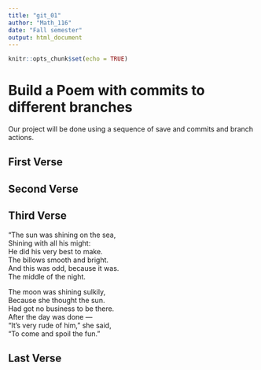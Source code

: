 ```yaml
---
title: "git_01"
author: "Math_116"
date: "Fall semester"
output: html_document
---
```


```r
knitr::opts_chunk$set(echo = TRUE)
```
# Build a Poem with commits to different branches
Our project will be done using a sequence of save and commits and branch actions.
<!-- Do not modify or change any text in "!--" bracketed areas such as this --- these are instructions to
you, if you change any of this the git program will notice it and compromise your git merging strategy !-->

## First Verse 
<!--Put the first five lines of a poem by Lewis Carrol in this section!-->

## Second Verse
<!--Put the first five lines of a poem by Robert Frost here!-->

## Third Verse
<!--Put the first two verses of The Walrus and the Carpenter here!-->

"The sun was shining on the sea,  
      Shining with all his might:  
He did his very best to make.   
      The billows smooth and bright.   
And this was odd, because it was.   
      The middle of the night.  

The moon was shining sulkily,  
      Because she thought the sun.   
Had got no business to be there.   
      After the day was done —    
"It's very rude of him," she said,  
      "To come and spoil the fun."    
      
## Last Verse
<!--Put a short poem of your choice 8-20 lines,here!-->
